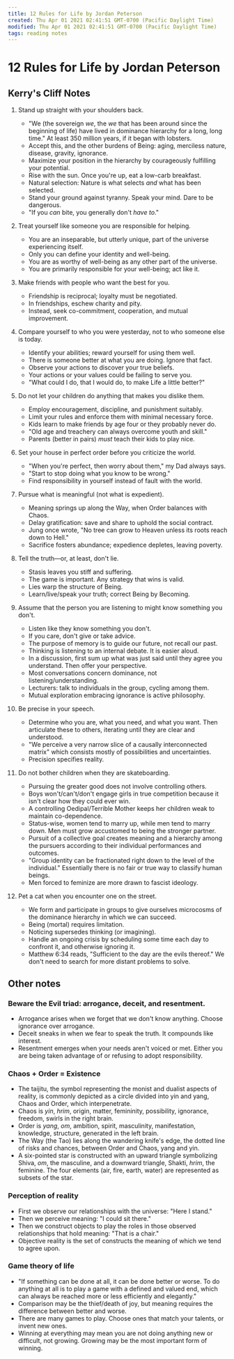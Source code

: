 ```yaml
---
title: 12 Rules for Life by Jordan Peterson
created: Thu Apr 01 2021 02:41:51 GMT-0700 (Pacific Daylight Time)
modified: Thu Apr 01 2021 02:41:51 GMT-0700 (Pacific Daylight Time)
tags: reading notes
---
```


# 12 Rules for Life by Jordan Peterson

## Kerry's Cliff Notes

1. Stand up straight with your shoulders back.

   - "We (the sovereign _we_, the _we_ that has been around since the beginning of life) have lived in dominance hierarchy for a long, long time." At least 350 million years, if it began with lobsters.
   - Accept this, and the other burdens of Being: aging, merciless nature, disease, gravity, ignorance.
   - Maximize your position in the hierarchy by courageously fulfilling your potential.
   - Rise with the sun. Once you're up, eat a low-carb breakfast.
   - Natural selection: Nature is what selects _and_ what has been selected.
   - Stand your ground against tyranny. Speak your mind. Dare to be dangerous.
   - "If you _can_ bite, you generally don't _have to_."

2. Treat yourself like someone you are responsible for helping.

   - You are an inseparable, but utterly unique, part of the universe experiencing itself.
   - Only you can define your identity and well-being.
   - You are as worthy of well-being as any other part of the universe.
   - You are primarily responsible for your well-being; act like it.

3. Make friends with people who want the best for you.

   - Friendship is reciprocal; loyalty must be negotiated.
   - In friendships, eschew charity and pity.
   - Instead, seek co-commitment, cooperation, and mutual improvement.

4. Compare yourself to who you were yesterday, not to who someone else is today.

   - Identify your abilities; reward yourself for using them well.
   - There is someone better at what you are doing. Ignore that fact.
   - Observe your actions to discover your true beliefs.
   - Your actions or your values could be failing to serve you.
   - "What could I do, that I would do, to make Life a little better?"

5. Do not let your children do anything that makes you dislike them.

   - Employ encouragement, discipline, and punishment suitably.
   - Limit your rules and enforce them with minimal necessary force.
   - Kids learn to make friends by age four or they probably never do.
   - "Old age and treachery can always overcome youth and skill."
   - Parents (better in pairs) _must_ teach their kids to play nice.

6. Set your house in perfect order before you criticize the world.

   - "When you're perfect, then worry about them," my Dad always says.
   - "Start to stop doing what you know to be wrong."
   - Find responsibility in yourself instead of fault with the world.

7. Pursue what is meaningful (not what is expedient).

   - Meaning springs up along the Way, when Order balances with Chaos.
   - Delay gratification: save and share to uphold the social contract.
   - Jung once wrote, "No tree can grow to Heaven unless its roots reach down to Hell."
   - Sacrifice fosters abundance; expedience depletes, leaving poverty.

8. Tell the truth—or, at least, don't lie.

   - Stasis leaves you stiff and suffering.
   - The game is important. Any strategy that wins is valid.
   - Lies warp the structure of Being.
   - Learn/live/speak your truth; correct Being by Becoming.

9. Assume that the person you are listening to might know something you don't.

   - Listen like they know something you don't.
   - If you care, don't give or take advice.
   - The purpose of memory is to guide our future, not recall our past.
   - Thinking is listening to an internal debate. It is easier aloud.
   - In a discussion, first sum up what was just said until they agree you understand. Then offer your perspective.
   - Most conversations concern dominance, not listening/understanding.
   - Lecturers: talk to individuals in the group, cycling among them.
   - Mutual exploration embracing ignorance is active philosophy.

10. Be precise in your speech.

    - Determine who you are, what you need, and what you want. Then articulate these to others, iterating until they are clear and understood.
    - "We perceive a very narrow slice of a causally interconnected matrix" which consists mostly of possibilities and uncertainties.
    - Precision specifies reality.

11. Do not bother children when they are skateboarding.

    - Pursuing the greater good does not involve controlling others.
    - Boys won't/can't/don't engage girls in true competition because it isn't clear how they could ever win.
    - A controlling Oedipal/Terrible Mother keeps her children weak to maintain co-dependence.
    - Status-wise, women tend to marry up, while men tend to marry down. Men must grow accustomed to being the stronger partner.
    - Pursuit of a collective goal creates meaning and a hierarchy among the pursuers according to their individual performances and outcomes.
    - "Group identity can be fractionated right down to the level of the individual." Essentially there is no fair or true way to classify human beings.
    - Men forced to feminize are more drawn to fascist ideology.

12. Pet a cat when you encounter one on the street.
    - We form and participate in groups to give ourselves microcosms of the dominance hierarchy in which we can succeed.
    - Being (mortal) requires limitation.
    - Noticing supersedes thinking (or imagining).
    - Handle an ongoing crisis by scheduling some time each day to confront it, and otherwise ignoring it.
    - Matthew 6:34 reads, "Sufficient to the day are the evils thereof." We don't need to search for more distant problems to solve.

## Other notes

### Beware the Evil triad: arrogance, deceit, and resentment.

- Arrogance arises when we forget that we don't know anything. Choose ignorance over arrogance.
- Deceit sneaks in when we fear to speak the truth. It compounds like interest.
- Resentment emerges when your needs aren't voiced or met. Either you are being taken advantage of or refusing to adopt responsibility.

### Chaos + Order = Existence

- The taijitu, the symbol representing the monist and dualist aspects of reality, is commonly depicted as a circle divided into yin and yang, Chaos and Order, which interpenetrate.
- Chaos is _yin_, _hrim_, origin, matter, femininity, possibility, ignorance, freedom, swirls in the right brain.
- Order is _yang_, _om_, ambition, spirit, masculinity, manifestation, knowledge, structure, generated in the left brain.
- The Way (the Tao) lies along the wandering knife's edge, the dotted line of risks and chances, between Order and Chaos, yang and yin.
- A six-pointed star is constructed with an upward triangle symbolizing Shiva, _om_, the masculine, and a downward triangle, Shakti, _hrim_, the feminine. The four elements (air, fire, earth, water) are represented as subsets of the star.

### Perception of reality

- First we observe our relationships with the universe: "Here I stand."
- Then we perceive meaning: "I could sit there."
- Then we construct objects to play the roles in those observed relationships that hold meaning: "That is a chair."
- Objective reality is the set of constructs the meaning of which we tend to agree upon.

### Game theory of life

- "If something can be done at all, it can be done better or worse. To do anything at all is to play a game with a defined and valued end, which can always be reached more or less efficiently and elegantly."
- Comparison may be the thief/death of joy, but meaning requires the difference between better and worse.
- There are many games to play. Choose ones that match your talents, or invent new ones.
- Winning at everything may mean you are not doing anything new or difficult, not growing. Growing may be the most important form of winning.
